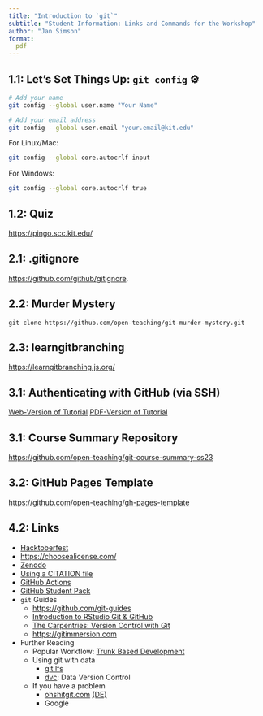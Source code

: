 ```yaml
---
title: "Introduction to `git`"
subtitle: "Student Information: Links and Commands for the Workshop"
author: "Jan Simson"
format:
  pdf
---
```


## 1.1: Let's Set Things Up: `git config` ⚙️

```bash
# Add your name
git config --global user.name "Your Name"

# Add your email address
git config --global user.email "your.email@kit.edu"
```

For Linux/Mac:

```bash
git config --global core.autocrlf input
```

For Windows:

```bash
git config --global core.autocrlf true
```

## 1.2: Quiz

<https://pingo.scc.kit.edu/>

## 2.1: .gitignore

<https://github.com/github/gitignore>.

## 2.2: Murder Mystery

`git clone https://github.com/open-teaching/git-murder-mystery.git`

## 2.3: learngitbranching

<https://learngitbranching.js.org/>

## 3.1: Authenticating with GitHub (via SSH)

[Web-Version of Tutorial](https://malikaihle.github.io/Introduction-RStudio-Git-GitHub/SSH.html)
[PDF-Version of Tutorial](https://simson.io/intro-to-git/output/resources/ssh/how-to-setup-github-ssh.pdf)

## 3.1: Course Summary Repository

<https://github.com/open-teaching/git-course-summary-ss23>

## 3.2: GitHub Pages Template

<https://github.com/open-teaching/gh-pages-template>

## 4.2: Links

- [Hacktoberfest](https://hacktoberfest.com/)
- <https://choosealicense.com/>
- [Zenodo](https://zenodo.org/about)
- [Using a CITATION file](https://docs.github.com/en/repositories/managing-your-repositorys-settings-and-features/customizing-your-repository/about-citation-files)
- [GitHub Actions](https://github.com/features/actions)
- [GitHub Student Pack](https://education.github.com/pack)
- `git` Guides
  - <https://github.com/git-guides>
  - [Introduction to RStudio Git & GitHub](https://malikaihle.github.io/Introduction-RStudio-Git-GitHub/)
  - [The Carpentries: Version Control with Git](https://swcarpentry.github.io/git-novice/)
  - <https://gitimmersion.com>
- Further Reading
  - Popular Workflow: [Trunk Based Development](https://www.atlassian.com/continuous-delivery/continuous-integration/trunk-based-development)
  - Using git with data
    - [git lfs](https://git-lfs.github.com/)
    - [dvc](https://dvc.org/): Data Version Control
  - If you have a problem
    - [ohshitgit.com](https://ohshitgit.com/) [(DE)](https://ohshitgit.com/de)
    - Google
